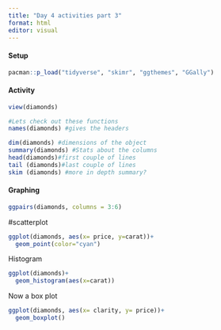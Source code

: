 ```yaml
---
title: "Day 4 activities part 3"
format: html
editor: visual
---
```


#### Setup

```r
pacman::p_load("tidyverse", "skimr", "ggthemes", "GGally")
```

#### Activity 

```r
view(diamonds)

#Lets check out these functions 
names(diamonds) #gives the headers

dim(diamonds) #dimensions of the object
summary(diamonds) #Stats about the columns 
head(diamonds)#first couple of lines
tail (diamonds)#last couple of lines
skim (diamonds) #more in depth summary?
```

#### Graphing

```r
ggpairs(diamonds, columns = 3:6)
```
#scatterplot 

```r
ggplot(diamonds, aes(x= price, y=carat))+
  geom_point(color="cyan")
```

Histogram
```r
ggplot(diamonds)+
  geom_histogram(aes(x=carat))
```
Now a box plot

```r
ggplot(diamonds, aes(x= clarity, y= price))+
  geom_boxplot()
```

